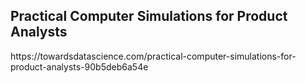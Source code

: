 ## Practical Computer Simulations for Product Analysts
https://towardsdatascience.com/practical-computer-simulations-for-product-analysts-90b5deb6a54e